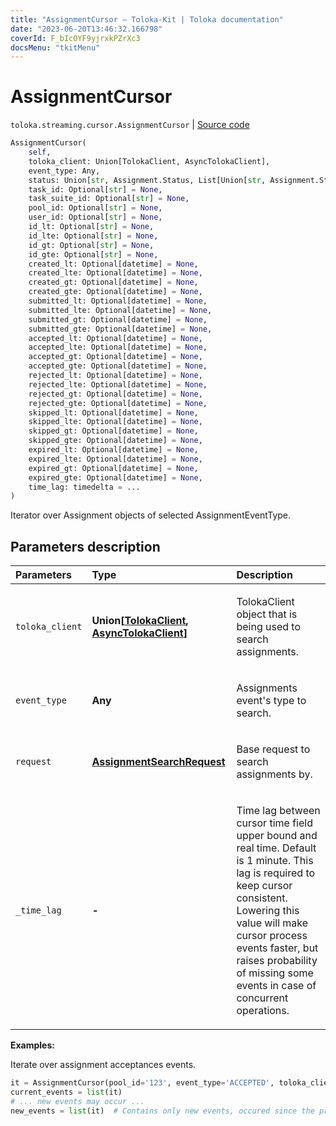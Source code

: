 ```yaml
---
title: "AssignmentCursor — Toloka-Kit | Toloka documentation"
date: "2023-06-20T13:46:32.166798"
coverId: F_bIcOYF9yjrxkPZrXc3
docsMenu: "tkitMenu"
---
```


# AssignmentCursor

`toloka.streaming.cursor.AssignmentCursor` | [Source code](https://github.com/Toloka/toloka-kit/blob/v1.2.0/src/streaming/cursor.py#L245)

```python
AssignmentCursor(
    self,
    toloka_client: Union[TolokaClient, AsyncTolokaClient],
    event_type: Any,
    status: Union[str, Assignment.Status, List[Union[str, Assignment.Status]], None] = None,
    task_id: Optional[str] = None,
    task_suite_id: Optional[str] = None,
    pool_id: Optional[str] = None,
    user_id: Optional[str] = None,
    id_lt: Optional[str] = None,
    id_lte: Optional[str] = None,
    id_gt: Optional[str] = None,
    id_gte: Optional[str] = None,
    created_lt: Optional[datetime] = None,
    created_lte: Optional[datetime] = None,
    created_gt: Optional[datetime] = None,
    created_gte: Optional[datetime] = None,
    submitted_lt: Optional[datetime] = None,
    submitted_lte: Optional[datetime] = None,
    submitted_gt: Optional[datetime] = None,
    submitted_gte: Optional[datetime] = None,
    accepted_lt: Optional[datetime] = None,
    accepted_lte: Optional[datetime] = None,
    accepted_gt: Optional[datetime] = None,
    accepted_gte: Optional[datetime] = None,
    rejected_lt: Optional[datetime] = None,
    rejected_lte: Optional[datetime] = None,
    rejected_gt: Optional[datetime] = None,
    rejected_gte: Optional[datetime] = None,
    skipped_lt: Optional[datetime] = None,
    skipped_lte: Optional[datetime] = None,
    skipped_gt: Optional[datetime] = None,
    skipped_gte: Optional[datetime] = None,
    expired_lt: Optional[datetime] = None,
    expired_lte: Optional[datetime] = None,
    expired_gt: Optional[datetime] = None,
    expired_gte: Optional[datetime] = None,
    time_lag: timedelta = ...
)
```

Iterator over Assignment objects of selected AssignmentEventType.

## Parameters description

| Parameters | Type | Description |
| :----------| :----| :-----------|
`toloka_client`|**Union\[[TolokaClient](/docs/toloka-kit/reference/toloka.client.TolokaClient), [AsyncTolokaClient](/docs/toloka-kit/reference/toloka.async_client.client.AsyncTolokaClient)\]**|<p>TolokaClient object that is being used to search assignments.</p>
`event_type`|**Any**|<p>Assignments event's type to search.</p>
`request`|**[AssignmentSearchRequest](/docs/toloka-kit/reference/toloka.client.search_requests.AssignmentSearchRequest)**|<p>Base request to search assignments by.</p>
`_time_lag`|**-**|<p>Time lag between cursor time field upper bound and real time. Default is 1 minute. This lag is required to keep cursor consistent. Lowering this value will make cursor process events faster, but raises probability of missing some events in case of concurrent operations.</p>

**Examples:**

Iterate over assignment acceptances events.

```python
it = AssignmentCursor(pool_id='123', event_type='ACCEPTED', toloka_client=toloka_client)
current_events = list(it)
# ... new events may occur ...
new_events = list(it)  # Contains only new events, occured since the previous call.
```